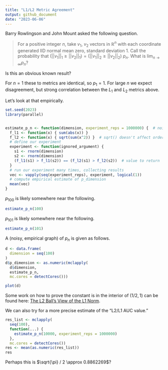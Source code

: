 ```yaml
---
title: "L1/L2 Metric Agreement"
output: github_document
date: "2023-06-06"
---
```


Barry Rowlingson and John Mount asked the following question.

> For a positive integer $n$, take $v_1$, $v_2$ vectors in $\mathbb{R}^n$ with each coordinate generated IID normal mean zero, standard deviation 1. Call the probability that $(||v_1||_1 \ge ||v_2||_1) = (||v_1||_2 \ge ||v_2||_2)$ $p_n$.  What is $\lim_{n \rightarrow \infty} p_n$?

Is this an obvious known result?

For $n = 1$ these to metrics are identical, so $p_1 = 1$. For large $n$ we expect disagreement, but strong correlation between the $L_1$ and $L_2$ metrics above. 


Let's look at that empirically.

```r
set.seed(2023)
library(parallel)


estimate_p_n <- function(dimension, experiment_reps = 1000000) {  # noisy empirical estimate
  f_l1 <- function(x) { sum(abs(x)) }
  f_l2 <- function(x) { sqrt(sum(x^2)) }  # sqrt() doesn't affect order, so could leave it out.
  # define our experiment
  experiment <- function(ignored_argument) { 
    s1 <- rnorm(dimension)
    s2 <- rnorm(dimension)
    (f_l1(s1) > f_l1(s2)) == (f_l2(s1) > f_l2(s2))  # value to return
  }
  # run our experiment many times, collecting results
  vec <- vapply(seq(experiment_reps), experiment, logical(1))
  # compute empirical estimate of p_dimension
  mean(vec)
}
```

$p_{100}$ is likely somewhere near the following.

```r
estimate_p_n(100)
```

$p_{101}$ is likely somewhere near the following.

```r
estimate_p_n(101)
```

A (noisy, empirical graph) of $p_n$ is given as follows.

```r
d <- data.frame(
  dimension = seq(100)
)
d$p_dimension <- as.numeric(mclapply(
  d$dimension, 
  estimate_p_n, 
  mc.cores = detectCores()))
```

```r
plot(d)
```

Some work on how to prove the constant is in the interior of $(1/2, 1)$ can be found here: [The L2 Ball's View of the L1 Norm](https://github.com/WinVector/Examples/blob/main/L1L2/L1L2.ipynb).

We can also try for a more precise estimate of the "L2/L1 AUC value."

```r
res_list <- mclapply(
  seq(100),
  function(...) {
    estimate_p_n(10000, experiment_reps = 1000000)
  },
  mc.cores = detectCores())
res <- mean(as.numeric(res_list))
res
```



Perhaps this is $\sqrt{\pi} / 2 \approx 0.8862269$?

